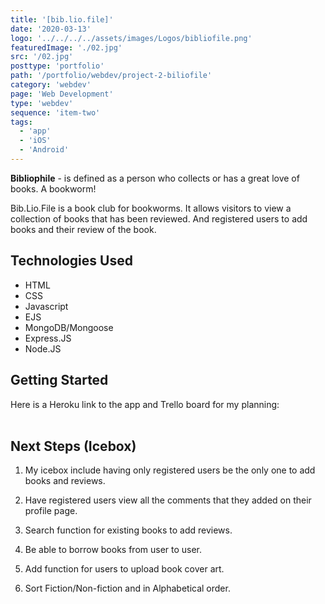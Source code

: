 ```yaml
---
title: '[bib.lio.file]'
date: '2020-03-13'
logo: '../../../../assets/images/Logos/bibliofile.png'
featuredImage: './02.jpg'
src: '/02.jpg'
posttype: 'portfolio'
path: '/portfolio/webdev/project-2-biliofile'
category: 'webdev'
page: 'Web Development'
type: 'webdev'
sequence: 'item-two'
tags:
  - 'app'
  - 'iOS'
  - 'Android'
---
```


**Bibliophile** - is defined as a person who collects or has a great love of books. A bookworm!

Bib.Lio.File is a book club for bookworms. It allows visitors to view a collection of books that has been reviewed. And registered users to add books and their review of the book.

<!-- ![Homepage](https://i.imgur.com/Org5tBH.png)
![Sign In](https://i.imgur.com/sPrvOP1.png)
![Book Detail](https://i.imgur.com/YC5LjAk.png)
![Profile Page](https://i.imgur.com/CYN9I1q.png)
![Add Book](https://i.imgur.com/FDezeIb.png) -->

## Technologies Used

- HTML
- CSS
- Javascript
- EJS
- MongoDB/Mongoose
- Express.JS
- Node.JS

## Getting Started

Here is a Heroku link to the app and Trello board for my planning: <br/><br/>

## Next Steps (Icebox)

1. My icebox include having only registered users be the only one to add books and reviews.

2. Have registered users view all the comments that they added on their profile page.

3. Search function for existing books to add reviews.

4. Be able to borrow books from user to user.

5. Add function for users to upload book cover art.

6. Sort Fiction/Non-fiction and in Alphabetical order.
